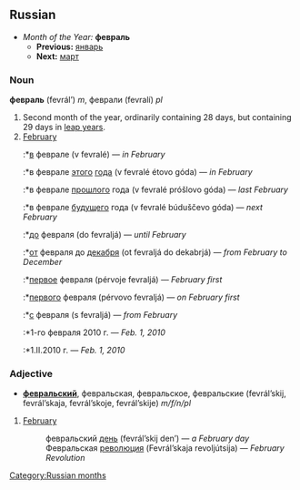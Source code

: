 ==Russian==
*''Month of the Year:'' '''февраль'''
**'''Previous:''' [[январь]]
**'''Next:''' [[март]]

===Noun===
'''февраль''' (fevrál’) ''m'', феврали (fevralí) ''pl''

#Second month of the year, ordinarily containing 28 days, but containing 29 days in [[leap year]]s.
#[[February]]
#:*[[в]] феврале (v fevralé) — ''in February''
#:*в феврале [[этот|этого]] [[год|года]] (v fevralé étovo góda) — ''in February''
#:*в феврале [[прошлый|прошлого]] года (v fevralé próšlovo góda) — ''last February''
#:*в феврале [[будущий|будущего]] года (v fevralé búduščevo góda) — ''next February''
#:*[[до]] февраля (do fevraljá) — ''until February''
#:*[[от]] февраля до [[декабрь|декабря]] (ot fevraljá do dekabrjá) — ''from February to December''
#:*[[первый|первое]] февраля (pérvoje fevraljá) — ''February first''
#:*[[первый|первого]] февраля (pérvovo fevraljá) — ''on February first''
#:*[[с]] февраля (s fevraljá) — ''from February''
#:*1-го февраля 2010 г. — ''Feb. 1, 2010''
#:*1.II.2010 г. — ''Feb. 1, 2010''

===Adjective===
*'''[[февральский]]''', февральская, февральское, февральские (fevrál’skij, fevrál’skaja, fevrál’skoje, fevrál’skije) ''m/f/n/pl''

#[[February]]
#: февральский [[день]] (fevrál’skij den’) — ''a February day''
#: Февральская [[революция]] (Fevrál’skaja revoljútsija) — ''February Revolution''

[[Category:Russian months]]